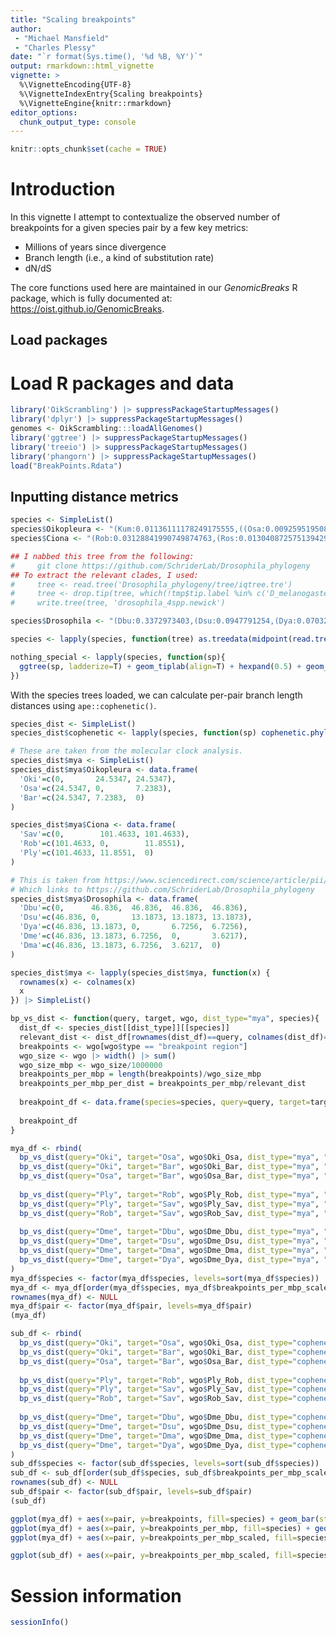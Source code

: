 ```yaml
---
title: "Scaling breakpoints"
author: 
 - "Michael Mansfield"
 - "Charles Plessy"
date: "`r format(Sys.time(), '%d %B, %Y')`"
output: rmarkdown::html_vignette
vignette: >
  %\VignetteEncoding{UTF-8}
  %\VignetteIndexEntry{Scaling breakpoints}
  %\VignetteEngine{knitr::rmarkdown}
editor_options: 
  chunk_output_type: console
---
```


```r
knitr::opts_chunk$set(cache = TRUE)
```

# Introduction

In this vignette I attempt to contextualize the observed number of breakpoints for a given species pair by a few key metrics: 

* Millions of years since divergence
* Branch length (i.e., a kind of substitution rate)
* dN/dS

The core functions used here are maintained in our _GenomicBreaks_ R package,
which is fully documented at: <https://oist.github.io/GenomicBreaks>.

## Load packages

# Load R packages and data

```r
library('OikScrambling') |> suppressPackageStartupMessages()
library('dplyr') |> suppressPackageStartupMessages()
genomes <- OikScrambling:::loadAllGenomes()
library('ggtree') |> suppressPackageStartupMessages()
library('treeio') |> suppressPackageStartupMessages()
library('phangorn') |> suppressPackageStartupMessages()
load("BreakPoints.Rdata")
```


## Inputting distance metrics

```r
species <- SimpleList()
species$Oikopleura <- "(Kum:0.01136111178249175555,((Osa:0.00925951950869623869,Aom:0.00920798155370218530)100:0.05729289951873162146,(Bar:0.00721724152898447612,Nor:0.00688754343189192098)100:0.05951986243208125943)100:0.31437914450027298896,Oki:0.01142149265410641150);"
species$Ciona <- "(Rob:0.03128841990749874763,(Ros:0.01304087257513942937,Ply:0.01288782021364278871)100:0.02128682526879402057,Sav:0.55033545948338902232);"

## I nabbed this tree from the following:
#     git clone https://github.com/SchriderLab/Drosophila_phylogeny
## To extract the relevant clades, I used:
#     tree <- read.tree('Drosophila_phylogeny/tree/iqtree.tre')
#     tree <- drop.tip(tree, which(!tmp$tip.label %in% c('D_melanogaster', 'D_busckii', 'D_yakuba', 'D_subpulchrella', 'D_mauritiana')))
#     write.tree(tree, 'drosophila_4spp.newick')

species$Drosophila <- "(Dbu:0.3372973403,(Dsu:0.0947791254,(Dya:0.0703231461,(Dma:0.0280994984,Dme:0.0264284139)100_1_100:0.0267889071)100_1_100:0.0834632289)100_1_100:0.3712228549)100_1_100;"

species <- lapply(species, function(tree) as.treedata(midpoint(read.tree(text=tree)))) |> SimpleList()

nothing_special <- lapply(species, function(sp){
  ggtree(sp, ladderize=T) + geom_tiplab(align=T) + hexpand(0.5) + geom_text(aes(x=branch, label=round(branch.length,2)), nudge_y=0.1) + geom_treescale() + geom_rootedge()
})

```

With the species trees loaded, we can calculate per-pair branch length distances using `ape::cophenetic()`.

```r
species_dist <- SimpleList()
species_dist$cophenetic <- lapply(species, function(sp) cophenetic.phylo(sp@phylo)) |> SimpleList()

# These are taken from the molecular clock analysis.
species_dist$mya <- SimpleList()
species_dist$mya$Oikopleura <- data.frame(
  'Oki'=c(0,       24.5347, 24.5347),
  'Osa'=c(24.5347, 0,       7.2383),
  'Bar'=c(24.5347, 7.2383,  0)
)

species_dist$mya$Ciona <- data.frame(
  'Sav'=c(0,        101.4633, 101.4633),
  'Rob'=c(101.4633, 0,        11.8551),
  'Ply'=c(101.4633, 11.8551,  0)
)

# This is taken from https://www.sciencedirect.com/science/article/pii/S0960982221014962
# Which links to https://github.com/SchriderLab/Drosophila_phylogeny
species_dist$mya$Drosophila <- data.frame(
  'Dbu'=c(0,      46.836,  46.836,  46.836,  46.836),
  'Dsu'=c(46.836, 0,       13.1873, 13.1873, 13.1873),
  'Dya'=c(46.836, 13.1873, 0,       6.7256,  6.7256),
  'Dme'=c(46.836, 13.1873, 6.7256,  0,       3.6217),
  'Dma'=c(46.836, 13.1873, 6.7256,  3.6217,  0)
)

species_dist$mya <- lapply(species_dist$mya, function(x) {
  rownames(x) <- colnames(x)
  x
}) |> SimpleList()
```


```r
bp_vs_dist <- function(query, target, wgo, dist_type="mya", species){
  dist_df <- species_dist[[dist_type]][[species]]
  relevant_dist <- dist_df[rownames(dist_df)==query, colnames(dist_df)==target]
  breakpoints <- wgo[wgo$type == "breakpoint region"]
  wgo_size <- wgo |> width() |> sum()
  wgo_size_mbp <- wgo_size/1000000
  breakpoints_per_mbp = length(breakpoints)/wgo_size_mbp
  breakpoints_per_mbp_per_dist = breakpoints_per_mbp/relevant_dist
  
  breakpoint_df <- data.frame(species=species, query=query, target=target, pair=paste0(query, "_", target), dist_type=dist_type, dist=relevant_dist, breakpoints=length(breakpoints), breakpoints_per_mbp=breakpoints_per_mbp, breakpoints_per_mbp_scaled=breakpoints_per_mbp_per_dist)
  
  breakpoint_df
}

mya_df <- rbind(
  bp_vs_dist(query="Oki", target="Osa", wgo$Oki_Osa, dist_type="mya", "Oikopleura"),
  bp_vs_dist(query="Oki", target="Bar", wgo$Oki_Bar, dist_type="mya", "Oikopleura"),
  bp_vs_dist(query="Osa", target="Bar", wgo$Osa_Bar, dist_type="mya", "Oikopleura"),
  
  bp_vs_dist(query="Ply", target="Rob", wgo$Ply_Rob, dist_type="mya", "Ciona"),
  bp_vs_dist(query="Ply", target="Sav", wgo$Ply_Sav, dist_type="mya", "Ciona"),
  bp_vs_dist(query="Rob", target="Sav", wgo$Rob_Sav, dist_type="mya", "Ciona"),
  
  bp_vs_dist(query="Dme", target="Dbu", wgo$Dme_Dbu, dist_type="mya", "Drosophila"),
  bp_vs_dist(query="Dme", target="Dsu", wgo$Dme_Dsu, dist_type="mya", "Drosophila"),
  bp_vs_dist(query="Dme", target="Dma", wgo$Dme_Dma, dist_type="mya", "Drosophila"),
  bp_vs_dist(query="Dme", target="Dya", wgo$Dme_Dya, dist_type="mya", "Drosophila")
)
mya_df$species <- factor(mya_df$species, levels=sort(mya_df$species))
mya_df <- mya_df[order(mya_df$species, mya_df$breakpoints_per_mbp_scaled),]
rownames(mya_df) <- NULL
mya_df$pair <- factor(mya_df$pair, levels=mya_df$pair)
(mya_df)

sub_df <- rbind(
  bp_vs_dist(query="Oki", target="Osa", wgo$Oki_Osa, dist_type="cophenetic", "Oikopleura"),
  bp_vs_dist(query="Oki", target="Bar", wgo$Oki_Bar, dist_type="cophenetic", "Oikopleura"),
  bp_vs_dist(query="Osa", target="Bar", wgo$Osa_Bar, dist_type="cophenetic", "Oikopleura"),
  
  bp_vs_dist(query="Ply", target="Rob", wgo$Ply_Rob, dist_type="cophenetic", "Ciona"),
  bp_vs_dist(query="Ply", target="Sav", wgo$Ply_Sav, dist_type="cophenetic", "Ciona"),
  bp_vs_dist(query="Rob", target="Sav", wgo$Rob_Sav, dist_type="cophenetic", "Ciona"),
  
  bp_vs_dist(query="Dme", target="Dbu", wgo$Dme_Dbu, dist_type="cophenetic", "Drosophila"),
  bp_vs_dist(query="Dme", target="Dsu", wgo$Dme_Dsu, dist_type="cophenetic", "Drosophila"),
  bp_vs_dist(query="Dme", target="Dma", wgo$Dme_Dma, dist_type="cophenetic", "Drosophila"),
  bp_vs_dist(query="Dme", target="Dya", wgo$Dme_Dya, dist_type="cophenetic", "Drosophila")
)
sub_df$species <- factor(sub_df$species, levels=sort(sub_df$species))
sub_df <- sub_df[order(sub_df$species, sub_df$breakpoints_per_mbp_scaled),]
rownames(sub_df) <- NULL
sub_df$pair <- factor(sub_df$pair, levels=sub_df$pair)
(sub_df)
```


```r
ggplot(mya_df) + aes(x=pair, y=breakpoints, fill=species) + geom_bar(stat='identity') + theme(axis.text.x = element_text(angle=90)) + ggtitle("Number of breakpoints")
ggplot(mya_df) + aes(x=pair, y=breakpoints_per_mbp, fill=species) + geom_bar(stat='identity') + theme(axis.text.x = element_text(angle=90)) + ggtitle("Number of breakpoints per megabase aligned")
ggplot(mya_df) + aes(x=pair, y=breakpoints_per_mbp_scaled, fill=species) + geom_bar(stat='identity') + theme(axis.text.x = element_text(angle=90)) + ggtitle("Number of breakpoints per megabase aligned per million years diverged")

ggplot(sub_df) + aes(x=pair, y=breakpoints_per_mbp_scaled, fill=species) + geom_bar(stat='identity') + theme(axis.text.x = element_text(angle=90)) + ggtitle("Number of breakpoints per megabase aligned per substitution distance")
```


# Session information

```r
sessionInfo()
```
